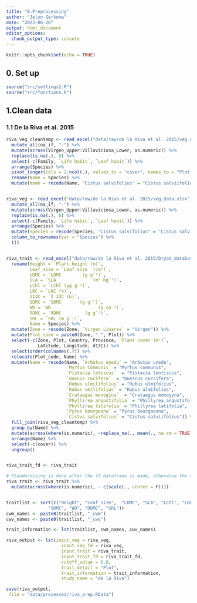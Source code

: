 ```yaml
---
title: "0.Preprocessing"
author: "Jelyn Gerkema"
date: "2023-06-20"
output: html_document
editor_options: 
  chunk_output_type: console
---
```


```r
knitr::opts_chunk$set(echo = TRUE)

```

## 0. Set up
```r
source("src/settings2.R")
source("src/functions.R")

```

## 1.Clean data


### 1.1 De la Riva et al. 2015
```r

riva_veg_cleantemp <- read_excel("data/raw/de la Riva et al. 2015/veg_data.xlsx") %>%
  mutate_all(na_if, "-") %>%
  mutate(across(Virgen_Upper:Villaviciosa_Lower, as.numeric)) %>%
  replace(is.na(.), 0) %>%
  select(-c(Family, `Life habit`, `Leaf habit`)) %>%
  arrange(Species) %>%
  pivot_longer(cols = 2:ncol(.), values_to = "cover", names_to = "Plot_code") %>%
  rename(Name = Species) %>%
  mutate(Name = recode(Name, "Cistus salvifolius" = "Cistus salviifolius" ))


riva_veg <- read_excel("data/raw/de la Riva et al. 2015/veg_data.xlsx") %>%
  mutate_all(na_if, "-") %>%
  mutate(across(Virgen_Upper:Villaviciosa_Lower, as.numeric)) %>%
  replace(is.na(.), 0) %>%
  select(-c(Family, `Life habit`, `Leaf habit`)) %>%
  arrange(Species) %>%
  mutate(Species = recode(Species, "Cistus salvifolius" = "Cistus salviifolius" )) %>%
  column_to_rownames(var = "Species") %>%
  t()


riva_trait <- read_excel("data/raw/de la Riva et al. 2015/Dryad_database.xls") %>%
  rename(Height = `Plant height (m)`,
         Leaf_size = `Leaf size  (cm²)`,
         LDMC = `LDMC        (g g¯¹)`,
         SLA = `SLA              (m² Kg¯¹)`,
         LChl = `LChl (µg g¯¹)`,
         LNC = `LNC (%)`,
         d13C = `δ 13C (‰)`,
         SDMC = `SDMC       (g g¯¹)`,
         WD = `WD                  (g cm¯³)`,
         RDMC = `RDMC         (g g¯¹)`,
         SRL = `SRL (m g¯¹)`,
         Name = Species) %>%
  mutate(Zone = recode(Zone, `Virgen Linares` = "Virgen")) %>%
  mutate(Plot_code = paste0(Zone, "_", Plot)) %>%
  select(-c(Zone, Plot, Country, Province, `Plant cover (m²)`, 
            Latitude, Longitude, d13C)) %>%
  select(order(colnames(.))) %>%
  relocate(Plot_code, Name) %>%
  mutate(Name = recode(Name, `Arbutus unedu` = "Arbutus unedo",
                       `Myrtus Communis` = "Myrtus communis",
                       `Pistacia letiscus`  = "Pistacia lentiscus",
                       `Quecus cocifera`  = "Quercus coccifera",
                       `Rubus ulmilifolius` = "Rubus ulmifolius",
                       `Rubus umilifolius` = "Rubus ulmifolius",
                       `Crataegus monogina`  = "Crataegus monogyna",
                       `Phyllirea angustifolia` = "Phillyrea angustifolia",
                       `Phyllirea latifolia` = "Phillyrea latifolia",
                       `Pyrus bourgeana` = "Pyrus bourgaeana",
                       `Cistus salvifolius` = "Cistus salviifolius")) %>%
  full_join(riva_veg_cleantemp) %>%
  group_by(Name) %>%
  mutate(across(where(is.numeric), ~replace_na(., mean(., na.rm = TRUE)))) %>%
  arrange(Name) %>%
  select(-c(cover)) %>%
  ungroup()


riva_trait_fd <- riva_trait 

# Standardizing is done after the fd dataframe is made, otherwise the values are standardized twice
riva_trait <- riva_trait %>%
  mutate(across(where(is.numeric), ~ c(scale(., center = F)))) 


traitlist <- sort(c("Height", "Leaf_size",  "LDMC", "SLA", "LChl", "LNC", 
                "SDMC", "WD", "RDMC", "SRL"))
cwm_names <- paste0(traitlist, "_cwm")
cwv_names <- paste0(traitlist, "_cwv")

trait_information <- lst(traitlist, cwm_names, cwv_names)

riva_output <- lst(input_veg = riva_veg, 
                     input_veg_fd = riva_veg,
                     input_trait = riva_trait,
                     input_trait_fd = riva_trait_fd,
                     cutoff_value = 0.8,
                     trait_detail = "Plot",
                     trait_information = trait_information,
                     study_name = "de la Riva")

save(riva_output,
 file = "data/processed/riva_prep.RData")

``` 


